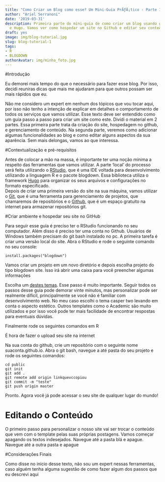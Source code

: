 ```yaml
---
title: "Como Criar um Blog como esse? Um Mini-Guia PrÃƒÂ¡tico - Parte 1"
author: "Ariel Serranoni"
date: '2019-03-31'
description: Primeira parte do mini-guia de como criar um blog usando o Rstudio, blogdown
  e Hugo. Vamos ver como hospedar um site no Github e editar seu conteÃºdo.
draft: yes
image: img/blog-tutorial.jpg
slug: blog-tutorial-1
tags:
- R
- BLOGDOWN
authorAvatar: img/minha_foto.jpg
---
```


#Introdução

  Eu demorei mais tempo do que o necessário para fazer esse blog. Por isso, decidi reuniras dicas que mais me ajudaram para que outros possam ser mais rápidos que eu.  
  
Não me considero um expert em nenhum dos tópicos que vou tocar aqui, por isso não tenho a intenção de explicar em detalhes o comportamento de todos os serviços que vamos utilizar. Esse texto deve ser entendido como um guia passo a passo para criar um site como este. Dividi o material em 2 partes. Essa primeira parte trata da criação do site, hospedagem no github, e gerenciamento de conteúdo. Na segunda parte, veremos como adicionar algumas funcionalidades ao blog e como editar alguns aspectos da sua aparência. Sem mais delongas, vamos ao que interessa.

#Contextualização e pré-requisitos

Antes de colocar a mão na massa, é importante ter uma noção mínima a respeito das ferramentas que vamos utilizar. A parte 'local' do processo será feita utilizando o [RStudio](https://www.rstudio.com/),
que é uma IDE voltada para desenvolvimento utilizando a linguagem R e o pacote blogdown. Essa biblioteca utiliza o framework [Hugo](https://gohugo.io/) para organizar os seus arquivos e configurações no formato especificado.  
Depois de criar uma primeira versão do site na sua máquina, vamos utilizar o [Git](https://git-scm.com/), que é uma ferramenta para gerenciamento de projetos, que chamaremos de repositórios e o [Github](https://github.com/), que é um espaço gratuito na internet para armazenar repositórios git.


#Criar ambiente e hospedar seu site no GitHub

Para seguir esse guia é preciso ter o RStudio funcionando no seu computador. Além disso é preciso ter uma conta no Github. Usuários de Windows também precisam do git bash instalado no pc. A primeira tarefa é criar uma versão local do site. Abra o RStudio e rode o seguinte comando no seu console:

```
install.packages("blogdown")
```

Vamos criar um projeto em um novo diretório e depois escolha projeto do tipo blogdown site. Isso irá abrir uma caixa para você preencher algumas informações


Escolha um [destes temas](https://themes.gohugo.io/). Esse passo é muito importante. Seguir todos os passos desse guia pode demorar vinte minutos, mas personalizar pode ser realmente difícil, principalmente se você não é familiar com desenvolvimento web. No meu caso escolhi o tema casper two levando em conta o aspecto estético. Outros templates como o Academic são muito utilizados e por isso você pode ter mais facilidade de encontrar respostas para eventuais dúvidas.  
 



Finalmente rode os seguintes comandos em R

É hora de fazer o upload seu site na internet

Na sua conta do github, crie um repositório com o seguinte nome suaconta.github.io. Abra o git bash, navegue a até pasta do seu projeto e rode os seguintes comandos:

```
cd public 
git init
git add .
git remote add origin linkquevccopiou
git commit -m "teste"
git push origin master

```


Pronto. Agora você já pode acessar o seu site de qualquer lugar do mundo!

# Editando o Conteúdo

O primeiro passo para personalizar o nosso site vai ser trocar o conteúdo que vem com o template pelas suas próprias postagens. Vamos começar apagando os textos indesejados. Navegue até a pasta blá e apague. Navegue até a outra pasta e apague


#Considerações Finais

Como disse no início desse texto, não sou um expert nessas ferramentas, caso alguém tenha alguma sugestão de como fazer algum dos passos que eu descrevi aqui 